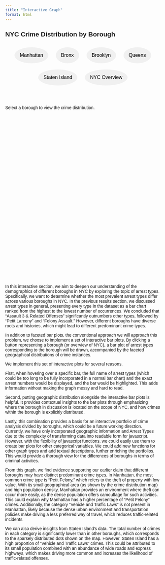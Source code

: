 ```yaml
---
title: "Interactive Graph"
format: html
---
```


## NYC Crime Distribution by Borough

```{=html}
<style>
  body {
    font-family: Arial, sans-serif;
    margin: 20px;
  }
  .button-group {
    margin: 20px;
    text-align: center;
  }
  button {
    margin: 10px;
    padding: 15px;
    font-size: 16px;
    cursor: pointer;
    border: 2px solid transparent;
    border-radius: 50%;
    background-color: #f0f0f0;
    transition: border 0.3s ease, background-color 0.3s ease;
  }
  button:focus {
    outline: none;
    border: 2px dotted #007BFF;
    background-color: #e6f7ff;
  }
  button:hover {
    background-color: #d9d9d9;
  }
  #image-container {
    margin-top: 20px;
    display: inline-block;
  }
  #chart-container {
    margin-top: 20px;
    display: inline-block;
    width: 450px;
    height: 450px;
  }
  img {
    max-width: 100%;
    max-height: 600px;
  }
  .bar {
    fill: steelblue;
  }
  .bar:hover {
    fill: darkorange;
  }
  .axis-label {
    font-size: 12px;
  }
</style>

<div class="button-group">
  <button onclick="showImage('Manhattan')">Manhattan</button>
  <button onclick="showImage('Bronx')">Bronx</button>
  <button onclick="showImage('Brooklyn')">Brooklyn</button>
  <button onclick="showImage('Queens')">Queens</button>
  <button onclick="showImage('Staten Island')">Staten Island</button>
  <button onclick="showImage('NYC')">NYC Overview</button>
</div>

<div id="visualizations">
  <div id="image-container">
    <p>Select a borough to view the crime distribution.</p>
  </div>
  <div id="chart-container">
    <!-- D3 bar chart will be rendered here -->
  </div>
</div>

<div style="margin-top: 80px;">
<script src="data/data.js"></script>
<script src="https://d3js.org/d3.v7.min.js"></script>
<script>
  // Function to dynamically display the correct image and bar chart
  function showImage(boroughName) {
    // Update the image
    const imageContainer = document.getElementById('image-container');
    imageContainer.innerHTML = `<img src="https://raw.githubusercontent.com/jdai0/EDAV_Final_Project_Group4/refs/heads/main/images/arrest_locations_${boroughName}.png" alt="${boroughName} Crime Distribution">`;

    // Render the bar chart (use 'OFNS_DESC' by default)
    renderBarChart(boroughName, 'OFNS_DESC');
  }

  function renderBarChart(boroughName, variable) {
    
    const boroughMapping = {
      "Brooklyn": "B",
      "Manhattan": "M",
      "Bronx": "K",
      "Queens": "Q",
      "Staten Island": "S"
    };

    let boroughData;
    if (boroughName === "NYC") {
      // Use the entire dataset for "NYC"
      boroughData = data;
    } else {
      const borough = boroughMapping[boroughName];
      if (!borough) {
        console.error(`No abbreviation found for borough: ${boroughName}`);
        return;
      }
      boroughData = data.find(d => d.ARREST_BORO === borough);
      if (!boroughData) {
        console.error(`No data found for borough: ${boroughName}`);
        return;
      }
    }

    const crimes = boroughName === "NYC"
      ? boroughData.flatMap(d => d.crimes) 
      : boroughData.crimes;

    // Process crimes data based on the selected variable
    const aggregatedData = crimes.reduce((acc, crime) => {
      const crimeVariable = crime[variable]; 
      const count = crime.count[0];

      if (!acc[crimeVariable]) {
        acc[crimeVariable] = 0;
      }

      acc[crimeVariable] += count;

      return acc;
    }, {});

    // Convert aggregated data into an array for sorting and visualization
    const processedData = Object.entries(aggregatedData)
      .map(([crimeVariable, count]) => ({ crimeVariable, count }))
      .sort((a, b) => b.count - a.count);

    const topCrimes = processedData.slice(0, 10);

    const chartContainer = d3.select("#chart-container");
    chartContainer.selectAll("*").remove();

    const width = 550;
    const height = 500;
    const margin = { top: 100, right: 50, bottom: 100, left: 50 };

    const svg = chartContainer.append("svg")
      .attr("width", width)
      .attr("height", height);

    const xScale = d3.scaleBand()
      .domain(topCrimes.map(d => d.crimeVariable))
      .range([margin.left, width - margin.right])
      .padding(0.2);

    const yScale = d3.scaleLinear()
      .domain([0, d3.max(topCrimes, d => d.count)])
      .range([height - margin.bottom, margin.top]);

    const tooltip = d3.select("body").append("div")
      .attr("class", "tooltip")
      .style("position", "absolute")
      .style("background", "lightgray")
      .style("border", "1px solid black")
      .style("border-radius", "4px")
      .style("padding", "8px")
      .style("opacity", 0)
      .style("pointer-events", "none");

    svg.selectAll(".bar")
      .data(topCrimes)
      .enter()
      .append("rect")
      .attr("class", "bar")
      .attr("x", d => xScale(d.crimeVariable))
      .attr("y", d => yScale(d.count))
      .attr("width", xScale.bandwidth())
      .attr("height", d => height - margin.bottom - yScale(d.count))
      .attr("fill", "steelblue")
      .style("pointer-events", "all")
      .on("mouseover", function (event, d) {
        tooltip.style("opacity", 1)
          .html(`${variable}: ${d.crimeVariable}<br>Count: ${d.count}`);
      })
      .on("mousemove", function (event) {
        tooltip.style("left", `${event.pageX + 10}px`)
          .style("top", `${event.pageY - 20}px`);
      })
      .on("mouseout", function () {
        tooltip.style("opacity", 0);
      });

    svg.append("g")
      .attr("transform", `translate(0,${height - margin.bottom})`)
      .call(d3.axisBottom(xScale))
      .selectAll("text")
      .attr("transform", "rotate(-45)")
      .style("text-anchor", "end")
      .style("font-size", "7px");

    svg.append("g")
      .attr("transform", `translate(${margin.left},0)`)
      .call(d3.axisLeft(yScale))
      .selectAll("text")
      .style("font-size", "7px");

    svg.append("text")
      .attr("x", width / 2)
      .attr("y", margin.top - 10)
      .attr("text-anchor", "middle")
      .style("font-size", "14px")
      .style("font-weight", "bold")
      .text(`Top 10 Arrest Types in ${boroughName}`);
  }

  window.onload = () => showImage('NYC');
</script>
```

<div style="text-align: left;">
In this interactive section, we aim to deepen our understanding of the demographics of different boroughs in NYC by exploring the topic of arrest types. Specifically, we want to determine whether the most prevalent arrest types differ across various boroughs in NYC. In the previous results section, we discussed arrest types in general, presenting every type in the dataset as a bar chart ranked from the highest to the lowest number of occurrences. We concluded that “Assault 3 & Related Offenses” significantly outnumbers other types, followed by "Petit Larceny" and "Felony Assault." However, different boroughs have diverse roots and histories, which might lead to different predominant crime types.

In addition to faceted bar plots, the conventional approach we will approach this problem, we choose to implement a set of interactive bar plots. By clicking a button representing a borough (or overview of NYC), a bar plot of arrest types corresponding to the borough will be drawn, accompanied by the faceted geographical distributions of crime instances. 

We implement this set of interactive plots for several reasons.

First, when hovering over a specific bar, the full name of arrest types (which could be too long to be fully incorporated in a normal bar chart) and the exact arrest numbers would be displayed, and the bar would be highlighted. This adds information without making the graph messy and hard to read. 

Second, putting geographic distribution alongside the interactive bar plots is helpful. It provides contextual insights to the bar plots through emphasizing where the borough in discussion is located on the scope of NYC, and how crimes within the borough is explicitly distributed. 

Lastly, this combination provides a basis for an interactive portfolio of crime analysis divided by boroughs, which could be a future working direction. Currently, we have only incorporated geographic information and Arrest Types due to the complexity of transforming data into readable form for javascript. However, with the flexibility of javascript functions, we could easily use them to create bar plots for other categorical variables. We could add new functions for other graph types and add textual descriptions, further enriching the portfolios. This would provide a thorough view for the differences of boroughs in terms of criminal activities.

From this graph, we find evidence supporting our earlier claim that different boroughs may have distinct predominant crime types. In Manhattan, the most common crime type is "Petit Felony," which refers to the theft of property with low value. With its small geographical area (as shown by the crime distribution map) and high population density, Manhattan provides an environment where theft can occur more easily, as the dense population offers camouflage for such activities. This could explain why Manhattan has a higher percentage of "Petit Felony" crimes. Additionally, the category "Vehicle and Traffic Laws" is not present in Manhattan, likely because the dense urban environment and transportation policies make driving a less preferred way of travel, which reduces traffic-related incidents.

We can also derive insights from Staten Island's data. The total number of crimes in each category is significantly lower than in other boroughs, which corresponds to the sparsely distributed dots shown on the map. However, Staten Island has a high proportion of "Vehicle and Traffic Laws" crimes. This could be attributed to its small population combined with an abundance of wide roads and express highways, which makes driving more common and increases the likelihood of traffic-related offenses.

</div>
